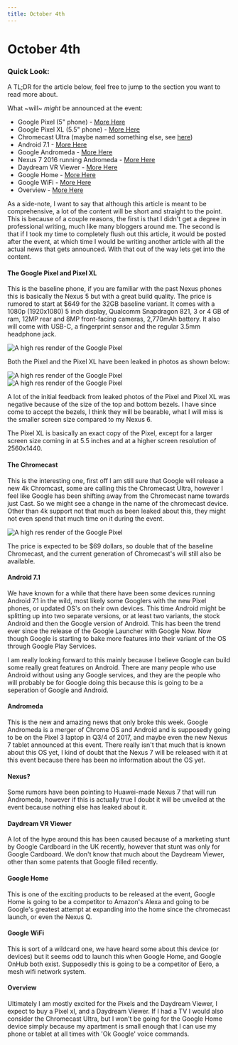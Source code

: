 ```yaml
---
title: October 4th
---
```


# October 4th

### Quick Look:

A TL;DR for the article below, feel free to jump to the section you want to read more about.

What ~will~ <em>might</em> be announced at the event:

- Google Pixel (5" phone) - [More Here](#pixel)
- Google Pixel XL (5.5" phone) - [More Here](#pixel)
- Chromecast Ultra (maybe named something else, see [here](#chromecast))
- Android 7.1 - [More Here](#android)
- Google Andromeda - [More Here](#andromeda)
- Nexus 7 2016 running Andromeda - [More Here](#nexus)
- Daydream VR Viewer - [More Here](#daydream)
- Google Home - [More Here](#home)
- Google WiFi - [More Here](#wifi)
- Overview - [More Here](#overview)

As a side-note, I want to say that although this article is meant to be comprehensive, a lot of the content will be short and straight to the point. This is because of a couple reasons, the first is that I didn't get a degree in professional writing, much like many bloggers around me. The second is that if I took my time to completely flush out this article, it would be posted after the event, at which time I would be writing another article with all the actual news that gets announced. With that out of the way lets get into the content.

#### The Google Pixel and Pixel XL

This is the baseline phone, if you are familiar with the past Nexus phones this is basically the Nexus 5 but with a great build quality. The price is rumored to start at \$649 for the 32GB baseline variant. It comes with a 1080p (1920x1080) 5 inch display, Qualcomm Snapdragon 821, 3 or 4 GB of ram, 12MP rear and 8MP front-facing cameras, 2,770mAh battery. It also will come with USB-C, a fingerprint sensor and the regular 3.5mm headphone jack.

<img
  src="../../../../../static/images/posts/october4th/pixel.jpg"
  alt="A high res render of the Google Pixel"
  data-css-image
/>

Both the Pixel and the Pixel XL have been leaked in photos as shown below:

<div className="has-image">
<img src="../../../../../static/images/posts/october4th/pixels.jpg" alt="A high res render of the Google Pixel" data-css-image />
</div>
<div className="has-image">
<img src="../../../../../static/images/posts/october4th/pixels_front.jpg" alt="A high res render of the Google Pixel" data-css-image />
</div>

A lot of the initial feedback from leaked photos of the Pixel and Pixel XL was negative because of the size of the top and bottom bezels. I have since come to accept the bezels, I think they will be bearable, what I will miss is the smaller screen size compared to my Nexus 6.

The Pixel XL is basically an exact copy of the Pixel, except for a larger screen size coming in at 5.5 inches and at a higher screen resolution of 2560x1440.

#### The Chromecast

This is the interesting one, first off I am still sure that Google will release a new 4k Chromcast, some are calling this the Chromecast Ultra, however I feel like Google has been shifting away from the Chromecast name towards just Cast. So we might see a change in the name of the chromecast device. Other than 4k support not that much as been leaked about this, they might not even spend that much time on it during the event.

<div className="has-image">
  <img
    src="../../../../../static/images/posts/october4th/chromecast.jpg"
    alt="A high res render of the Google Pixel"
    data-css-image
  />
</div>

The price is expected to be \$69 dollars, so double that of the baseline Chromecast, and the current generation of Chromecast's will still also be available.

#### Android 7.1

We have known for a while that there have been some devices running Android 7.1 in the wild, most likely some Googlers with the new Pixel phones, or updated OS's on their own devices. This time Android might be splitting up into two separate versions, or at least two variants, the stock Android and then the Google version of Android. This has been the trend ever since the release of the Google Launcher with Google Now. Now though Google is starting to bake more features into their variant of the OS through Google Play Services.

I am really looking forward to this mainly because I believe Google can build some really great features on Android. There are many people who use Android without using any Google services, and they are the people who will probably be for Google doing this because this is going to be a seperation of Google and Android.

#### Andromeda

This is the new and amazing news that only broke this week. Google Andromeda is a merger of Chrome OS and Android and is supposedly going to be on the Pixel 3 laptop in Q3/4 of 2017, and maybe even the new Nexus 7 tablet announced at this event. There really isn't that much that is known about this OS yet, I kind of doubt that the Nexus 7 will be released with it at this event because there has been no information about the OS yet.

#### Nexus?

Some rumors have been pointing to Huawei-made Nexus 7 that will run Andromeda, however if this is actually true I doubt it will be unveiled at the event because nothing else has leaked about it.

#### Daydream VR Viewer

A lot of the hype around this has been caused because of a marketing stunt by Google Cardboard in the UK recently, however that stunt was only for Google Cardboard. We don't know that much about the Daydream Viewer, other than some patents that Google filled recently.

#### Google Home

This is one of the exciting products to be released at the event, Google Home is going to be a competitor to Amazon's Alexa and going to be Google's greatest attempt at expanding into the home since the chromecast launch, or even the Nexus Q.

#### Google WiFi

This is sort of a wildcard one, we have heard some about this device (or devices) but it seems odd to launch this when Google Home, and Google OnHub both exist. Supposedly this is going to be a competitor of Eero, a mesh wifi network system.

#### Overview

Ultimately I am mostly excited for the Pixels and the Daydream Viewer, I expect to buy a Pixel xl, and a Daydream Viewer. If I had a TV I would also consider the Chromecast Ultra, but I won't be going for the Google Home device simply because my apartment is small enough that I can use my phone or tablet at all times with 'Ok Google' voice commands.
